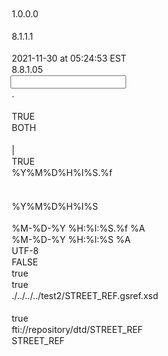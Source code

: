 <?xml version="1.0" encoding="UTF-8"?>

<MappingDef type="MSF" version="1.0">
  <Options>
    <Option key="MappingComment"/>
    <Option key="MappingVersion">1.0.0.0</Option>
    <Option key="MappingAuthor"/>
    <Option key="MessageTranslatorVersion">8.1.1.1</Option>
    <Option key="RCode"/>
    <Option key="LastChangedTms">2021-11-30 at 05:24:53 EST</Option>
    <Option key="MappingDesignerVersion">8.8.1.05</Option>
  </Options>
  <Input vendorType="VARIABLE">
    <Options>
      <Option key="DecimalSeparator">.</Option>
      <Option key="DDLName"/>
      <Option key="IsSingleCharDataDelimiter">TRUE</Option>
      <Option key="TrimFields">BOTH</Option>
      <Option key="NullIdentifiers"/>
      <Option key="InputDataDelimiter">|</Option>
      <Option key="IndexBasedLookUp">TRUE</Option>
      <Option key="TimeStampFormat">%Y%M%D%H%I%S.%f</Option>
      <Option key="QuotationMark"/>
      <Option key="MessageType"/>
      <Option key="DateTimeFormat">%Y%M%D%H%I%S</Option>
      <Option key="EscapeChar"/>
    </Options>
    <Layout>
      <Override/>
      <field decimals="0" desc="" excludedNullIdentifiers="" ident="WSid" length="255" mandatory="false" mapable="true" match="false" multiple="false" name="WSid" pattern="" pos="0" readonly="false" type="String"/>
      <field decimals="0" desc="" excludedNullIdentifiers="" ident="StartDate" length="255" mandatory="false" mapable="true" match="false" multiple="false" name="StartDate" pattern="" pos="0" readonly="false" type="String"/>
      <field decimals="0" desc="" excludedNullIdentifiers="" ident="Code" length="255" mandatory="false" mapable="true" match="false" multiple="false" name="Code" pattern="" pos="0" readonly="false" type="String"/>
      <field decimals="0" desc="" excludedNullIdentifiers="" ident="CodeValue" length="255" mandatory="false" mapable="true" match="false" multiple="false" name="CodeValue" pattern="" pos="0" readonly="false" type="String"/>
    </Layout>
  </Input>
  <Output>
    <Options>
      <Option key="TimeStampOutputFormat">%M-%D-%Y %H:%I:%S.%f %A</Option>
      <Option key="DateTimeOutputFormat">%M-%D-%Y %H:%I:%S %A</Option>
      <Option key="OutputEncoding">UTF-8</Option>
      <Option key="DefaultEmptyNumericsToZero">FALSE</Option>
      <Option key="AddTZIndicators">true</Option>
      <Option key="AddVendorMnemonic">true</Option>
    </Options>
    <MappingFragments/>
    <OutputDef>
      <Node messageformat="GSREF" name="STREET_REF" type="message">
        <Options>
          <Option key="xsd">./../../../test2/STREET_REF.gsref.xsd</Option>
          <Option key="OutputEncoding"/>
          <Option key="AddTZIndicators">true</Option>
          <Option key="SystemId">fti://repository/dtd/STREET_REF</Option>
          <Option key="DocType">STREET_REF</Option>
        </Options>
        <condition><![CDATA[if (OneHasValue(WSid) && (StrGreaterEqual(Date2String(Now(), "%Y%M%D"), StartDate) && StrContainsOneOf(Code, "6004", "6006", "6008")))
	return "STREET_REF";
else
	return "";]]></condition>
        <Node name="USERID" type="attribute">
          <expr><![CDATA[return "GUEST";]]></expr>
        </Node>
        <Node name="HEADER" type="element">
          <Node name="CURRENTTIMESTAMP" type="element">
            <expr><![CDATA[return TimeStamp();]]></expr>
          </Node>
          <Node name="DATASOURCE" type="element">
            <Node name="VALUE" type="attribute">
              <expr><![CDATA[return "P72";]]></expr>
            </Node>
          </Node>
          <Node name="LOCALE" type="element">
            <Node name="NLS" type="element">
              <Node name="VALUE" type="attribute">
                <expr><![CDATA[return "ENU";]]></expr>
              </Node>
            </Node>
            <Node name="TIMEZONE" type="element">
              <Node name="VALUE" type="attribute">
                <expr><![CDATA[return "GMT Standard Time";]]></expr>
              </Node>
            </Node>
          </Node>
          <Node name="MAIN_ENTITY_ID" type="element">
            <Node name="VALUE" type="attribute">
              <expr><![CDATA[return WSid;]]></expr>
            </Node>
          </Node>
          <Node name="MAIN_ENTITY_ID_CTXT_TYP" type="element">
            <Node name="VALUE" type="attribute">
              <expr><![CDATA[return "WSID";]]></expr>
            </Node>
          </Node>
          <Node name="MAIN_ENTITY_TBL_TYP" type="element">
            <Node name="VALUE" type="attribute">
              <expr><![CDATA[return "WID1";]]></expr>
            </Node>
          </Node>
          <Node name="MSGCLASSIFICATION" type="element">
            <Node name="VALUE" type="attribute">
              <expr><![CDATA[return "PreProcessWSID";]]></expr>
            </Node>
          </Node>
          <Node name="USERID" type="element">
            <Node name="VALUE" type="attribute">
              <expr><![CDATA[return "WORLDSCOPE";]]></expr>
            </Node>
          </Node>
        </Node>
        <Block displayName="DEBUGGING">
          <Execute>
            <expr><![CDATA[return StoreString("SubStr_StrLen", SubString(WSid, StrLen(WSid), 1));]]></expr>
          </Execute>
          <Execute>
            <expr><![CDATA[return StoreNumeric("StrLen", StrLen(WSid));]]></expr>
          </Execute>
          <Execute>
            <expr><![CDATA[if (IsAlpha(WSid, StrLen(WSid), StrLen(WSid)))
	return StoreString("IsAlpha", "TRUE");
else
	return StoreString("IsAlpha", "FALSE");]]></expr>
          </Execute>
        </Block>
        <Node name="P72CustomIDPreProcessor" type="segment">
          <condition><![CDATA[if (OneHasValue(WSid) && (StrGreaterEqual(Date2String(Now(), "%Y%M%D"), StartDate) && StrContainsOneOf(Code, "6004", "6006", "6008")))
	return "P72CustomIDPreProcessor";
else
	return "";]]></condition>
          <Node name="ACTION" type="attribute">
            <expr><![CDATA[return "UNKNOWN";]]></expr>
          </Node>
          <Node name="TYPE" type="attribute">
            <expr><![CDATA[return "P72CustomIDPreProcessor";]]></expr>
          </Node>
          <Node name="MATCH" type="attribute">
            <expr><![CDATA[return "WID1_CUSTOM_ID";]]></expr>
          </Node>
          <Node name="CINS" type="element">
            <condition><![CDATA[if (AllHaveValue(Code, CodeValue) && Strcmp(Code, "6004"))
	return "true";
else
	return "";]]></condition>
            <Node name="VALUE" type="attribute">
              <comment><![CDATA[Code values start with ']]></comment>
              <expr><![CDATA[return SubString(CodeValue, 2, 12);]]></expr>
            </Node>
          </Node>
          <Node name="CUSIP" type="element">
            <condition><![CDATA[if (AllHaveValue(Code, CodeValue) && Strcmp(Code, "6004"))
	return "true";
else
	return "";]]></condition>
            <Node name="VALUE" type="attribute">
              <comment><![CDATA[Code values start with ']]></comment>
              <expr><![CDATA[return SubString(CodeValue, 2, 12);]]></expr>
            </Node>
          </Node>
          <Node name="CUSTOMID" type="element">
            <Node name="VALUE" type="attribute">
              <expr><![CDATA[return WSid;]]></expr>
            </Node>
          </Node>
          <Node name="ISIN" type="element">
            <condition><![CDATA[if (AllHaveValue(Code, CodeValue) && Strcmp(Code, "6008"))
	return "true";
else
	return "";]]></condition>
            <Node name="VALUE" type="attribute">
              <expr><![CDATA[return SubString(CodeValue, 2, 12);]]></expr>
            </Node>
          </Node>
          <Node name="LASTCHGTMS" type="element">
            <Node name="VALUE" type="attribute"/>
          </Node>
          <Node name="LASTCHGUSRID" type="element">
            <Node name="VALUE" type="attribute"/>
          </Node>
          <Node name="SEDOL" type="element">
            <condition><![CDATA[if (AllHaveValue(Code, CodeValue) && Strcmp(Code, "6006"))
	return "true";
else
	return "";]]></condition>
            <Node name="VALUE" type="attribute">
              <expr><![CDATA[return SubString(CodeValue, 2, 12);]]></expr>
            </Node>
          </Node>
          <Node name="STARTDATE" type="element">
            <Node name="VALUE" type="attribute">
              <expr><![CDATA[return StartDate;]]></expr>
            </Node>
          </Node>
        </Node>
      </Node>
    </OutputDef>
  </Output>
  <Translation/>
  <Expressions>
    <Expression enabled="true" ident="KeyStreaming">
      <expr><![CDATA[return WSid;]]></expr>
    </Expression>
    <Expression enabled="false" ident="RecordIdentifier">
      <expr><![CDATA[return "";]]></expr>
    </Expression>
    <Expression enabled="true" ident="GSDMFiltering">
      <expr><![CDATA[if (OneHasValue(WSid) && (StrGreaterEqual(Date2String(Now(), "%Y%M%D"), StartDate) && (StrContainsOneOf(Code, "6004", "6006", "6008") && !IsAlpha(WSid, StrLen(WSid), StrLen(WSid)))))
	return "false";
else
	return "true";]]></expr>
    </Expression>
    <Expression enabled="false" ident="VDSFiltering">
      <expr><![CDATA[return "";]]></expr>
    </Expression>
  </Expressions>
</MappingDef>
